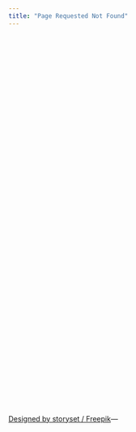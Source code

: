 ```yaml
---
title: "Page Requested Not Found"
---
```


<head>

<link rel="stylesheet" type="text/css" href="css/styles.css">

```{=html}
<style>
body {
      background-image: url("/images/not-found.jpg");
      background-size: cover;
    }
</style>
```

</head>

<br> <br> <br> <br> <br> <br> <br> <br> <br> <br> <br> <br> <br> <br> <br> <br> <br> <br> <br> <br> <br> <br> <br> <br> <br> <br> <br> <br> <br> <br> <br> <br> <br> <br> <br> <br> <br> <br> <br> <br> <br> <br> <br> <br> <a href="https://www.freepik.com/" target="_blank" class="small-link"> Designed by storyset / Freepik</a>---